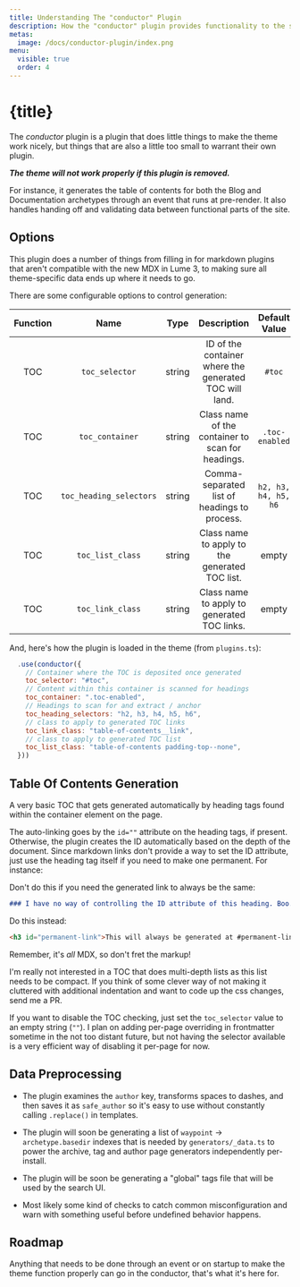 ```yaml
---
title: Understanding The "conductor" Plugin
description: How the "conductor" plugin provides functionality to the site.
metas:
  image: /docs/conductor-plugin/index.png
menu:
  visible: true
  order: 4
---
```


# {title}

The _conductor_ plugin is a plugin that does little things to make 
the theme work nicely, but things that are also a little too small
to warrant their own plugin.

***The theme will not work properly if this plugin is removed.***

For instance, it generates the table of contents for both the Blog
and Documentation archetypes through an event that runs at pre-render.
It also handles handing off and validating data between functional 
parts of the site.

## Options

This plugin does a number of things from filling in for markdown 
plugins that aren't compatible with the new MDX in Lume 3, to 
making sure all theme-specific data ends up where it needs to go.

There are some configurable options to control generation:

| Function | Name | Type | Description | Default Value | Configured Value |
|:-:|:-:|:-:|:-:|:-:|:-:|
| TOC | `toc_selector` | string | ID of the container where the generated TOC will land. | `#toc` | `#toc` |
| TOC | `toc_container` | string | Class name of the container to scan for headings. | `.toc-enabled` | `.toc-enabled` |
| TOC | `toc_heading_selectors` | string | Comma-separated list of headings to process. | `h2, h3, h4, h5, h6` | `h2, h3, h4, h5, h6` |
| TOC | `toc_list_class` | string | Class name to apply to the generated TOC list. | empty | `table-of-contents padding-top--none` |
| TOC | `toc_link_class` | string | Class name to apply to generated TOC links. | empty | `table-of-contents__link` |

And, here's how the plugin is loaded in the theme (from `plugins.ts`):

```js
  .use(conductor({
    // Container where the TOC is deposited once generated
    toc_selector: "#toc",
    // Content within this container is scanned for headings
    toc_container: ".toc-enabled",
    // Headings to scan for and extract / anchor 
    toc_heading_selectors: "h2, h3, h4, h5, h6",
    // class to apply to generated TOC links
    toc_link_class: "table-of-contents__link",
    // class to apply to generated TOC list
    toc_list_class: "table-of-contents padding-top--none",
  }))
```

## Table Of Contents Generation

A very basic TOC that gets generated automatically by heading tags found within the 
container element on the page. 

The auto-linking goes by the `id=""` attribute on the heading tags, if present. Otherwise,
the plugin creates the ID automatically based on the depth of the document. Since markdown 
links don't provide a way to set the ID attribute, just use the heading tag itself if 
you need to make one permanent. For instance:

Don't do this if you need the generated link to always be the same:

```md
### I have no way of controlling the ID attribute of this heading. Boo.
```

Do this instead:

```html
<h3 id="permanent-link">This will always be generated at #permanent-link</h3>
```

Remember, it's _all_ MDX, so don't fret the markup!

I'm really not interested in a TOC that does multi-depth lists as this list needs to be
compact. If you think of some clever way of not making it cluttered with additional
indentation and want to code up the css changes, send me a PR.

If you want to disable the TOC checking, just set the `toc_selector` value to an empty
string (`""`). I plan on adding per-page overriding in frontmatter sometime in the not 
too distant future, but not having the selector available is a very efficient way of 
disabling it per-page for now.

## Data Preprocessing

  - The plugin examines the `author` key, transforms spaces to dashes, 
    and then saves it as `safe_author` so it's easy to use without constantly 
    calling `.replace()` in templates.

  - The plugin will soon be generating a list of `waypoint` -> `archetype.basedir` indexes
    that is needed by `generators/_data.ts` to power the archive, tag and author page 
    generators independently per-install.

  - The plugin will be soon be generating a "global" tags file that will be used by the search 
    UI.

  - Most likely some kind of checks to catch common misconfiguration and warn with something 
    useful before undefined behavior happens.

## Roadmap

Anything that needs to be done through an event or on startup to make the theme
function properly can go in the conductor, that's what it's here for. 